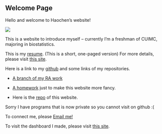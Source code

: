 ## Welcome Page

Hello and welcome to Haochen's website!

![](Best-Website-Welcome-Message-Examples.png)

This is a website to introduce myself -- currently I'm a freshman of CUIMC, majoring in biostatistics.

This is my [resume](Haochen Sun_CV.pdf). (This is a short, one-paged version) For more details, please visit [this site](about.html).

Here is a link to my [github](https://github.com/SamuelSun2000) and some links of my repositories.

+ [A branch of my RA work](https://github.com/SamuelSun2000/xqtl-pipeline)

+ [A homework](https://github.com/SamuelSun2000/p8105_hw3_hs3393) just to make this website more fancy.

+ Here is the [repo](https://github.com/SamuelSun2000/SamuelSun2000.github.io) of this website.

Sorry I have programs that is now private so you cannot visit on github :(

To connect me, please <a href = "mailto: hs3393@cmuc.columbia.edu"> Email me!</a>

To visit the dashboard I made, please visit [this site](plot-result.html).

